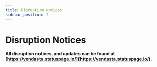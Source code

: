 ```yaml
---
title: Disruption Notices
sidebar_position: 2
---
```


# Disruption Notices

**All disruption notices, and updates can be found at [https://vendasta.statuspage.io/](https://vendasta.statuspage.io/).**